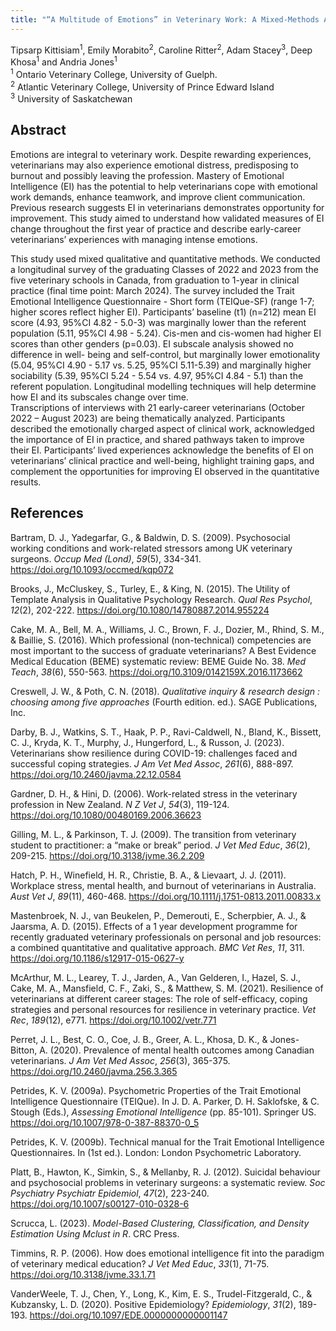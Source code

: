 ```yaml
---
title: "“A Multitude of Emotions” in Veterinary Work: A Mixed-Methods Analysis of Emotional Intelligence and Experiences in Early-Career Veterinarians"
---
```


Tipsarp Kittisiam^1^, Emily Morabito^2^, Caroline Ritter^2^, Adam Stacey^3^, Deep Khosa^1^ and Andria Jones^1^\
^1^ Ontario Veterinary College, University of Guelph.\
^2^ Atlantic Veterinary College, University of Prince Edward Island\
^3^ University of Saskatchewan

## Abstract

Emotions are integral to veterinary work. Despite rewarding experiences, veterinarians may also experience emotional distress, predisposing to burnout and possibly leaving the profession. Mastery of Emotional Intelligence (EI) has the potential to help veterinarians cope with emotional work demands, enhance teamwork, and improve client communication. Previous research suggests EI in veterinarians demonstrates opportunity for improvement. This study aimed to understand how validated measures of EI change throughout the first year of practice and describe early-career veterinarians’ experiences with managing intense emotions.

This study used mixed qualitative and quantitative methods. We conducted a longitudinal survey of the graduating Classes of 2022 and 2023 from the five veterinary schools in Canada, from graduation to 1-year in clinical practice (final time point: March 2024). The survey included the Trait Emotional Intelligence Questionnaire - Short form (TEIQue-SF) (range 1-7; higher scores reflect higher EI). Participants’ baseline (t1) (n=212) mean EI score (4.93, 95%CI 4.82 - 5.0-3) was marginally lower than the referent population (5.11, 95%CI 4.98 - 5.24). Cis-men and cis-women had higher EI scores than other genders (p=0.03). EI subscale analysis showed no difference in well- being and self-control, but marginally lower emotionality (5.04, 95%CI 4.90 - 5.17 vs. 5.25, 95%CI 5.11-5.39) and marginally higher sociability (5.39, 95%CI 5.24 - 5.54 vs. 4.97, 95%CI 4.84 - 5.1) than the referent population. Longitudinal modelling techniques will help determine how EI and its subscales change over time.\
Transcriptions of interviews with 21 early-career veterinarians (October 2022 – August 2023) are being thematically analyzed. Participants described the emotionally charged aspect of clinical work, acknowledged the importance of EI in practice, and shared pathways taken to improve their EI. Participants’ lived experiences acknowledge the benefits of EI on veterinarians’ clinical practice and well-being, highlight training gaps, and complement the opportunities for improving EI observed in the quantitative results.

## References

Bartram, D. J., Yadegarfar, G., & Baldwin, D. S. (2009). Psychosocial working conditions and work-related stressors among UK veterinary surgeons. *Occup Med (Lond)*, *59*(5), 334-341. <https://doi.org/10.1093/occmed/kqp072>

Brooks, J., McCluskey, S., Turley, E., & King, N. (2015). The Utility of Template Analysis in Qualitative Psychology Research. *Qual Res Psychol*, *12*(2), 202-222. <https://doi.org/10.1080/14780887.2014.955224>

Cake, M. A., Bell, M. A., Williams, J. C., Brown, F. J., Dozier, M., Rhind, S. M., & Baillie, S. (2016). Which professional (non-technical) competencies are most important to the success of graduate veterinarians? A Best Evidence Medical Education (BEME) systematic review: BEME Guide No. 38. *Med Teach*, *38*(6), 550-563. <https://doi.org/10.3109/0142159X.2016.1173662>

Creswell, J. W., & Poth, C. N. (2018). *Qualitative inquiry & research design : choosing among five approaches* (Fourth edition. ed.). SAGE Publications, Inc.

Darby, B. J., Watkins, S. T., Haak, P. P., Ravi-Caldwell, N., Bland, K., Bissett, C. J., Kryda, K. T., Murphy, J., Hungerford, L., & Russon, J. (2023). Veterinarians show resilience during COVID-19: challenges faced and successful coping strategies. *J Am Vet Med Assoc*, *261*(6), 888-897. <https://doi.org/10.2460/javma.22.12.0584>

Gardner, D. H., & Hini, D. (2006). Work-related stress in the veterinary profession in New Zealand. *N Z Vet J*, *54*(3), 119-124. <https://doi.org/10.1080/00480169.2006.36623>

Gilling, M. L., & Parkinson, T. J. (2009). The transition from veterinary student to practitioner: a "make or break" period. *J Vet Med Educ*, *36*(2), 209-215. <https://doi.org/10.3138/jvme.36.2.209>

Hatch, P. H., Winefield, H. R., Christie, B. A., & Lievaart, J. J. (2011). Workplace stress, mental health, and burnout of veterinarians in Australia. *Aust Vet J*, *89*(11), 460-468. <https://doi.org/10.1111/j.1751-0813.2011.00833.x>

Mastenbroek, N. J., van Beukelen, P., Demerouti, E., Scherpbier, A. J., & Jaarsma, A. D. (2015). Effects of a 1 year development programme for recently graduated veterinary professionals on personal and job resources: a combined quantitative and qualitative approach. *BMC Vet Res*, *11*, 311. <https://doi.org/10.1186/s12917-015-0627-y>

McArthur, M. L., Learey, T. J., Jarden, A., Van Gelderen, I., Hazel, S. J., Cake, M. A., Mansfield, C. F., Zaki, S., & Matthew, S. M. (2021). Resilience of veterinarians at different career stages: The role of self-efficacy, coping strategies and personal resources for resilience in veterinary practice. *Vet Rec*, *189*(12), e771. <https://doi.org/10.1002/vetr.771>

Perret, J. L., Best, C. O., Coe, J. B., Greer, A. L., Khosa, D. K., & Jones-Bitton, A. (2020). Prevalence of mental health outcomes among Canadian veterinarians. *J Am Vet Med Assoc*, *256*(3), 365-375. <https://doi.org/10.2460/javma.256.3.365>

Petrides, K. V. (2009a). Psychometric Properties of the Trait Emotional Intelligence Questionnaire (TEIQue). In J. D. A. Parker, D. H. Saklofske, & C. Stough (Eds.), *Assessing Emotional Intelligence* (pp. 85-101). Springer US. <https://doi.org/10.1007/978-0-387-88370-0_5>

Petrides, K. V. (2009b). Technical manual for the Trait Emotional Intelligence Questionnaires. In (1st ed.). London: London Psychometric Laboratory.

Platt, B., Hawton, K., Simkin, S., & Mellanby, R. J. (2012). Suicidal behaviour and psychosocial problems in veterinary surgeons: a systematic review. *Soc Psychiatry Psychiatr Epidemiol*, *47*(2), 223-240. <https://doi.org/10.1007/s00127-010-0328-6>

Scrucca, L. (2023). *Model-Based Clustering, Classification, and Density Estimation Using Mclust in R*. CRC Press.

Timmins, R. P. (2006). How does emotional intelligence fit into the paradigm of veterinary medical education? *J Vet Med Educ*, *33*(1), 71-75. <https://doi.org/10.3138/jvme.33.1.71>

VanderWeele, T. J., Chen, Y., Long, K., Kim, E. S., Trudel-Fitzgerald, C., & Kubzansky, L. D. (2020). Positive Epidemiology? *Epidemiology*, *31*(2), 189-193. <https://doi.org/10.1097/EDE.0000000000001147>
